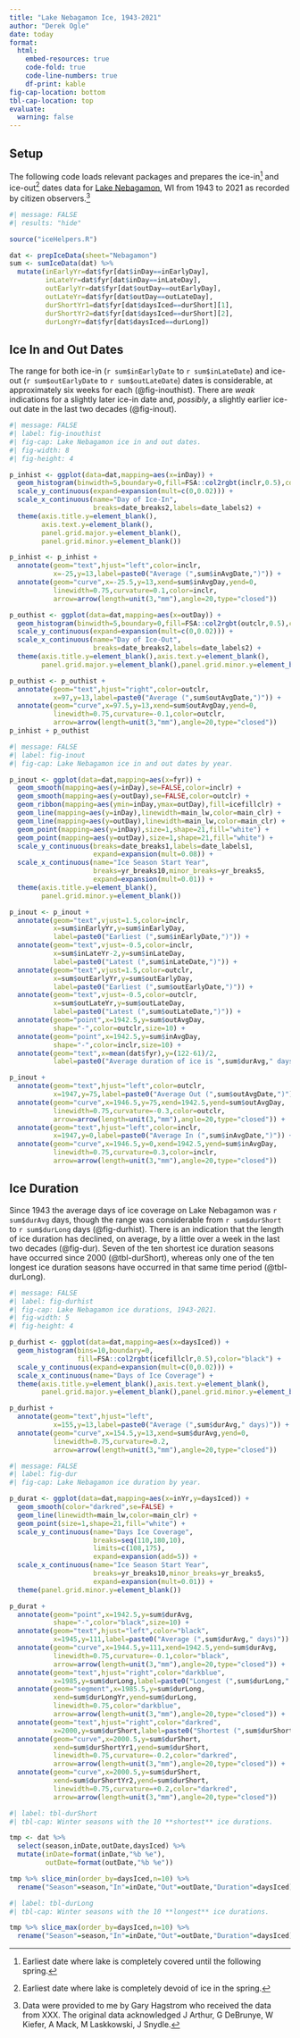 ```yaml
---
title: "Lake Nebagamon Ice, 1943-2021"
author: "Derek Ogle"
date: today
format: 
  html:
    embed-resources: true
    code-fold: true
    code-line-numbers: true
    df-print: kable
fig-cap-location: bottom
tbl-cap-location: top
evaluate:
  warning: false
---
```


## Setup
The following code loads relevant packages and prepares the ice-in^[Earliest date where lake is completely covered until the following spring.] and ice-out^[Earliest date where lake is completely devoid of ice in the spring.] dates data for [Lake Nebagamon](https://dnr.wi.gov/lakes/lakepages/LakeDetail.aspx?wbic=2865000), WI from 1943 to 2021 as recorded by citizen observers.^[Data were provided to me by Gary Hagstrom who received the data from XXX. The original data acknowledged J Arthur, G DeBrunye, W Kiefer, A Mack, M Laskkowski, J Snydle.]

```r
#| message: FALSE
#| results: "hide"

source("iceHelpers.R")

dat <- prepIceData(sheet="Nebagamon")
sum <- sumIceData(dat) %>%
  mutate(inEarlyYr=dat$fyr[dat$inDay==inEarlyDay],
         inLateYr=dat$fyr[dat$inDay==inLateDay],
         outEarlyYr=dat$fyr[dat$outDay==outEarlyDay],
         outLateYr=dat$fyr[dat$outDay==outLateDay],
         durShortYr1=dat$fyr[dat$daysIced==durShort][1],
         durShortYr2=dat$fyr[dat$daysIced==durShort][2],
         durLongYr=dat$fyr[dat$daysIced==durLong])
```

## Ice In and Out Dates

The range for both ice-in (`r sum$inEarlyDate` to `r sum$inLateDate`) and ice-out (`r sum$outEarlyDate` to `r sum$outLateDate`) dates is considerable, at approximately six weeks for each (@fig-inouthist). There are *weak* indications for a slightly later ice-in date and, *possibly*, a slightly earlier ice-out date in the last two decades (@fig-inout).

```r
#| message: FALSE
#| label: fig-inouthist
#| fig-cap: Lake Nebagamon ice in and out dates.
#| fig-width: 8
#| fig-height: 4

p_inhist <- ggplot(data=dat,mapping=aes(x=inDay)) +
  geom_histogram(binwidth=5,boundary=0,fill=FSA::col2rgbt(inclr,0.5),color="black") +
  scale_y_continuous(expand=expansion(mult=c(0,0.02))) +
  scale_x_continuous(name="Day of Ice-In",
                     breaks=date_breaks2,labels=date_labels2) +
  theme(axis.title.y=element_blank(),
        axis.text.y=element_blank(),
        panel.grid.major.y=element_blank(),
        panel.grid.minor.y=element_blank())

p_inhist <- p_inhist +
  annotate(geom="text",hjust="left",color=inclr,
           x=-25,y=13,label=paste0("Average (",sum$inAvgDate,")")) +
  annotate(geom="curve",x=-25.5,y=13,xend=sum$inAvgDay,yend=0,
           linewidth=0.75,curvature=0.1,color=inclr,
           arrow=arrow(length=unit(3,"mm"),angle=20,type="closed"))

p_outhist <- ggplot(data=dat,mapping=aes(x=outDay)) +
  geom_histogram(binwidth=5,boundary=0,fill=FSA::col2rgbt(outclr,0.5),color="black") +
  scale_y_continuous(expand=expansion(mult=c(0,0.02))) +
  scale_x_continuous(name="Day of Ice-Out",
                     breaks=date_breaks2,labels=date_labels2) +
  theme(axis.title.y=element_blank(),axis.text.y=element_blank(),
        panel.grid.major.y=element_blank(),panel.grid.minor.y=element_blank())

p_outhist <- p_outhist +
  annotate(geom="text",hjust="right",color=outclr,
           x=97,y=13,label=paste0("Average (",sum$outAvgDate,")")) +
  annotate(geom="curve",x=97.5,y=13,xend=sum$outAvgDay,yend=0,
           linewidth=0.75,curvature=-0.1,color=outclr,
           arrow=arrow(length=unit(3,"mm"),angle=20,type="closed"))
p_inhist + p_outhist
```

```r
#| message: FALSE
#| label: fig-inout
#| fig-cap: Lake Nebagamon ice in and out dates by year.

p_inout <- ggplot(data=dat,mapping=aes(x=fyr)) +
  geom_smooth(mapping=aes(y=inDay),se=FALSE,color=inclr) +
  geom_smooth(mapping=aes(y=outDay),se=FALSE,color=outclr) +
  geom_ribbon(mapping=aes(ymin=inDay,ymax=outDay),fill=icefillclr) +
  geom_line(mapping=aes(y=inDay),linewidth=main_lw,color=main_clr) +
  geom_line(mapping=aes(y=outDay),linewidth=main_lw,color=main_clr) +
  geom_point(mapping=aes(y=inDay),size=1,shape=21,fill="white") +
  geom_point(mapping=aes(y=outDay),size=1,shape=21,fill="white") +
  scale_y_continuous(breaks=date_breaks1,labels=date_labels1,
                     expand=expansion(mult=0.08)) +
  scale_x_continuous(name="Ice Season Start Year",
                     breaks=yr_breaks10,minor_breaks=yr_breaks5,
                     expand=expansion(mult=0.01)) +
  theme(axis.title.y=element_blank(),
        panel.grid.minor.y=element_blank())

p_inout <- p_inout +
  annotate(geom="text",vjust=1.5,color=inclr,
           x=sum$inEarlyYr,y=sum$inEarlyDay,
           label=paste0("Earliest (",sum$inEarlyDate,")")) +
  annotate(geom="text",vjust=-0.5,color=inclr,
           x=sum$inLateYr-2,y=sum$inLateDay,
           label=paste0("Latest (",sum$inLateDate,")")) +
  annotate(geom="text",vjust=1.5,color=outclr,
           x=sum$outEarlyYr,y=sum$outEarlyDay,
           label=paste0("Earliest (",sum$outEarlyDate,")")) +
  annotate(geom="text",vjust=-0.5,color=outclr,
           x=sum$outLateYr,y=sum$outLateDay,
           label=paste0("Latest (",sum$outLateDate,")")) +
  annotate(geom="point",x=1942.5,y=sum$outAvgDay,
           shape="-",color=outclr,size=10) +
  annotate(geom="point",x=1942.5,y=sum$inAvgDay,
           shape="-",color=inclr,size=10) +
  annotate(geom="text",x=mean(dat$fyr),y=(122-61)/2,
           label=paste0("Average duration of ice is ",sum$durAvg," days"))

p_inout +
  annotate(geom="text",hjust="left",color=outclr,
           x=1947,y=75,label=paste0("Average Out (",sum$outAvgDate,")")) +
  annotate(geom="curve",x=1946.5,y=75,xend=1942.5,yend=sum$outAvgDay,
           linewidth=0.75,curvature=-0.3,color=outclr,
           arrow=arrow(length=unit(3,"mm"),angle=20,type="closed")) +
  annotate(geom="text",hjust="left",color=inclr,
           x=1947,y=0,label=paste0("Average In (",sum$inAvgDate,")")) +
  annotate(geom="curve",x=1946.5,y=0,xend=1942.5,yend=sum$inAvgDay,
           linewidth=0.75,curvature=0.3,color=inclr,
           arrow=arrow(length=unit(3,"mm"),angle=20,type="closed"))
```


## Ice Duration

Since 1943 the average days of ice coverage on Lake Nebagamon was `r sum$durAvg` days, though the range was considerable from `r sum$durShort` to `r sum$durLong` days (@fig-durhist). There is an indication that the length of ice duration has declined, on average, by a little over a week in the last two decades (@fig-dur). Seven of the ten shortest ice duration seasons have occurred since 2000 (@tbl-durShort), whereas only one of the ten longest ice duration seasons have occurred in that same time period (@tbl-durLong).

```r
#| message: FALSE
#| label: fig-durhist
#| fig-cap: Lake Nebagamon ice durations, 1943-2021.
#| fig-width: 5
#| fig-height: 4

p_durhist <- ggplot(data=dat,mapping=aes(x=daysIced)) +
  geom_histogram(bins=10,boundary=0,
                 fill=FSA::col2rgbt(icefillclr,0.5),color="black") +
  scale_y_continuous(expand=expansion(mult=c(0,0.02))) +
  scale_x_continuous(name="Days of Ice Coverage") +
  theme(axis.title.y=element_blank(),axis.text.y=element_blank(),
        panel.grid.major.y=element_blank(),panel.grid.minor.y=element_blank())

p_durhist +
  annotate(geom="text",hjust="left",
           x=155,y=13,label=paste0("Average (",sum$durAvg," days)")) +
  annotate(geom="curve",x=154.5,y=13,xend=sum$durAvg,yend=0,
           linewidth=0.75,curvature=0.2,
           arrow=arrow(length=unit(3,"mm"),angle=20,type="closed"))
```

```r
#| message: FALSE
#| label: fig-dur
#| fig-cap: Lake Nebagamon ice duration by year.

p_durat <- ggplot(data=dat,mapping=aes(x=inYr,y=daysIced)) +
  geom_smooth(color="darkred",se=FALSE) +
  geom_line(linewidth=main_lw,color=main_clr) +
  geom_point(size=1,shape=21,fill="white") +
  scale_y_continuous(name="Days Ice Coverage",
                     breaks=seq(110,180,10),
                     limits=c(108,175),
                     expand=expansion(add=5)) +
  scale_x_continuous(name="Ice Season Start Year",
                     breaks=yr_breaks10,minor_breaks=yr_breaks5,
                     expand=expansion(mult=0.01)) +
  theme(panel.grid.minor.y=element_blank())

p_durat +
  annotate(geom="point",x=1942.5,y=sum$durAvg,
           shape="-",color="black",size=10) +
  annotate(geom="text",hjust="left",color="black",
           x=1945,y=111,label=paste0("Average (",sum$durAvg," days)")) +
  annotate(geom="curve",x=1944.5,y=111,xend=1942.5,yend=sum$durAvg,
           linewidth=0.75,curvature=-0.1,color="black",
           arrow=arrow(length=unit(3,"mm"),angle=20,type="closed")) +
  annotate(geom="text",hjust="right",color="darkblue",
           x=1985,y=sum$durLong,label=paste0("Longest (",sum$durLong," days)")) +
  annotate(geom="segment",x=1985.5,y=sum$durLong,
           xend=sum$durLongYr,yend=sum$durLong,
           linewidth=0.75,color="darkblue",
           arrow=arrow(length=unit(3,"mm"),angle=20,type="closed")) +
  annotate(geom="text",hjust="right",color="darkred",
           x=2000,y=sum$durShort,label=paste0("Shortest (",sum$durShort," days)")) +
  annotate(geom="curve",x=2000.5,y=sum$durShort,
           xend=sum$durShortYr1,yend=sum$durShort,
           linewidth=0.75,curvature=-0.2,color="darkred",
           arrow=arrow(length=unit(3,"mm"),angle=20,type="closed")) +
  annotate(geom="curve",x=2000.5,y=sum$durShort,
           xend=sum$durShortYr2,yend=sum$durShort,
           linewidth=0.75,curvature=+0.2,color="darkred",
           arrow=arrow(length=unit(3,"mm"),angle=20,type="closed"))
```

```r
#| label: tbl-durShort
#| tbl-cap: Winter seasons with the 10 **shortest** ice durations.

tmp <- dat %>%
  select(season,inDate,outDate,daysIced) %>%
  mutate(inDate=format(inDate,"%b %e"),
         outDate=format(outDate,"%b %e"))

tmp %>% slice_min(order_by=daysIced,n=10) %>%
  rename("Season"=season,"In"=inDate,"Out"=outDate,"Duration"=daysIced)
```

```r
#| label: tbl-durLong
#| tbl-cap: Winter seasons with the 10 **longest** ice durations.

tmp %>% slice_max(order_by=daysIced,n=10) %>%
  rename("Season"=season,"In"=inDate,"Out"=outDate,"Duration"=daysIced)
```

